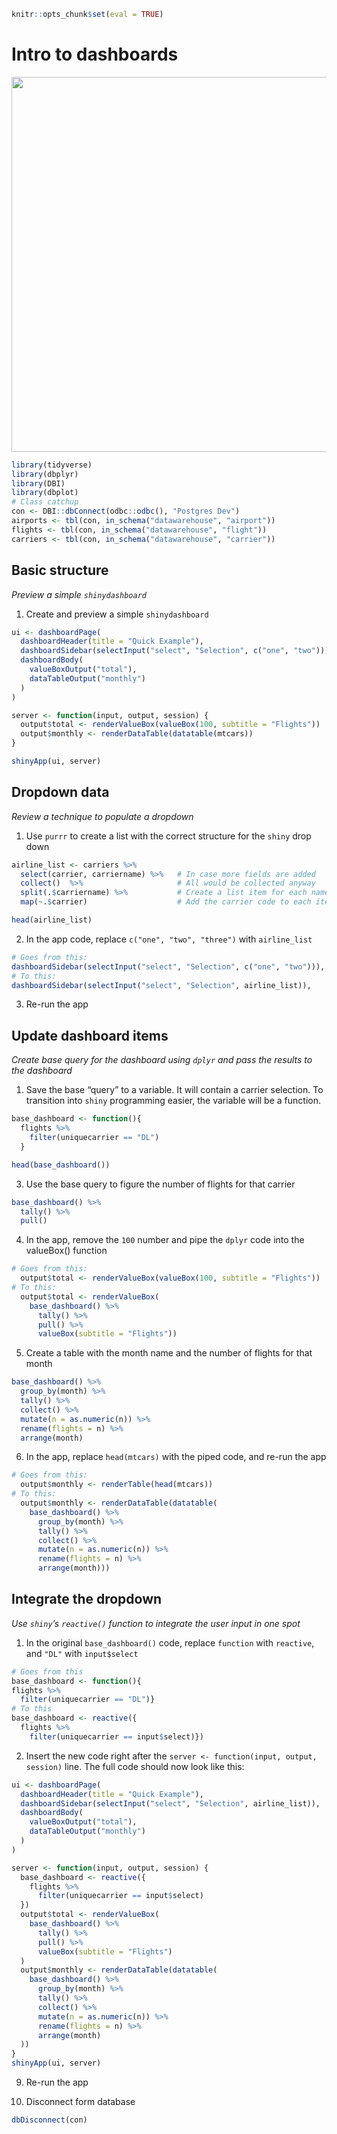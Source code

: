 ```r
knitr::opts_chunk$set(eval = TRUE)
```
# Intro to dashboards

<img src="images/shinydashboard-1.PNG" width = 600>

```r
library(tidyverse)
library(dbplyr)
library(DBI)
library(dbplot)
# Class catchup
con <- DBI::dbConnect(odbc::odbc(), "Postgres Dev")
airports <- tbl(con, in_schema("datawarehouse", "airport"))
flights <- tbl(con, in_schema("datawarehouse", "flight"))
carriers <- tbl(con, in_schema("datawarehouse", "carrier"))
```

## Basic structure
*Preview a simple `shinydashboard`*

1. Create and preview a simple `shinydashboard` 
```r

ui <- dashboardPage(
  dashboardHeader(title = "Quick Example"),
  dashboardSidebar(selectInput("select", "Selection", c("one", "two"))),
  dashboardBody(
    valueBoxOutput("total"),
    dataTableOutput("monthly")
  )
)

server <- function(input, output, session) {
  output$total <- renderValueBox(valueBox(100, subtitle = "Flights"))
  output$monthly <- renderDataTable(datatable(mtcars))
}

shinyApp(ui, server)
```



## Dropdown data
*Review a technique to populate a dropdown*

1. Use `purrr` to create a list with the correct structure for the `shiny` drop down
```r
airline_list <- carriers %>%  
  select(carrier, carriername) %>%   # In case more fields are added
  collect()  %>%                     # All would be collected anyway
  split(.$carriername) %>%           # Create a list item for each name
  map(~.$carrier)                    # Add the carrier code to each item

head(airline_list)
```

2. In the app code, replace `c("one", "two", "three")` with `airline_list`

```r
# Goes from this:
dashboardSidebar(selectInput("select", "Selection", c("one", "two"))),
# To this:
dashboardSidebar(selectInput("select", "Selection", airline_list)),
```

3. Re-run the app

## Update dashboard items
*Create base query for the dashboard using `dplyr` and pass the results to the dashboard*

1. Save the base "query" to a variable. It will contain a carrier selection. To transition into `shiny` programming easier, the variable will be a function.
```r
base_dashboard <- function(){
  flights %>%
    filter(uniquecarrier == "DL")
  }

head(base_dashboard())
```

3. Use the base query to figure the number of flights for that carrier
```r
base_dashboard() %>%
  tally() %>% 
  pull()
```

4. In the app, remove the `100` number and pipe the `dplyr` code into the valueBox() function
```r
# Goes from this:
  output$total <- renderValueBox(valueBox(100, subtitle = "Flights"))
# To this:
  output$total <- renderValueBox(
    base_dashboard() %>%
      tally() %>% 
      pull() %>%
      valueBox(subtitle = "Flights"))
```

5. Create a table with the month name and the number of flights for that month 
```r
base_dashboard() %>%
  group_by(month) %>%
  tally() %>%
  collect() %>%
  mutate(n = as.numeric(n)) %>%
  rename(flights = n) %>%
  arrange(month)

```

6. In the app, replace `head(mtcars)` with the piped code, and re-run the app
```r
# Goes from this:
  output$monthly <- renderTable(head(mtcars))
# To this:
  output$monthly <- renderDataTable(datatable(
    base_dashboard() %>%
      group_by(month) %>%
      tally() %>%
      collect() %>%
      mutate(n = as.numeric(n)) %>%
      rename(flights = n) %>%
      arrange(month)))
```

## Integrate the dropdown
*Use `shiny`'s `reactive()` function to integrate the user input in one spot*

1. In the original `base_dashboard()` code, replace `function` with `reactive`, and `"DL"` with `input$select`
```r
# Goes from this
base_dashboard <- function(){
flights %>%
  filter(uniquecarrier == "DL")}
# To this
base_dashboard <- reactive({
  flights %>% 
    filter(uniquecarrier == input$select)})
```

2. Insert the new code right after the `server <- function(input, output, session)` line. The full code should now look like this:
```r

ui <- dashboardPage(
  dashboardHeader(title = "Quick Example"),
  dashboardSidebar(selectInput("select", "Selection", airline_list)),
  dashboardBody(
    valueBoxOutput("total"),
    dataTableOutput("monthly")
  )
)

server <- function(input, output, session) {
  base_dashboard <- reactive({
    flights %>%
      filter(uniquecarrier == input$select)
  })
  output$total <- renderValueBox(
    base_dashboard() %>%
      tally() %>%
      pull() %>%
      valueBox(subtitle = "Flights")
  )
  output$monthly <- renderDataTable(datatable(
    base_dashboard() %>%
      group_by(month) %>%
      tally() %>%
      collect() %>%
      mutate(n = as.numeric(n)) %>%
      rename(flights = n) %>%
      arrange(month)
  ))
}
shinyApp(ui, server)
```

9. Re-run the app

10. Disconnect form database
```r
dbDisconnect(con)
```

